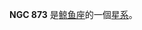 {{NGCInfoBox|NGCID=NGC 873|發現者=弗里德里希·威廉·赫歇爾|發現日期=1785年11月27日|其他編號=MCG -2-6-48,IRAS02140-1134|曆元=J2000.0|赤經=2時16分32.3秒
|赤緯=-11°20'55"|星座=鲸鱼座|星體=星系|星等=12.6|表面亮度=13.2|藍等=13.3}}

'''NGC 873''' 是[[鲸鱼座|鲸鱼座]]的一個[[星系|星系]]。

{{NGCReference|873}}
{{Catalogs|NGC=873}}

{{Galaxy-stub}}